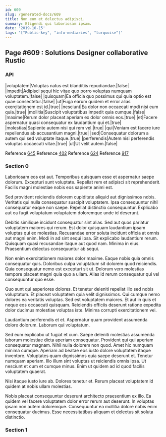```yaml
---
id: 609
slug: /generated-docs/609
title: Non eum et delectus adipisci.
summary: Eligendi qui laboriosam ipsam.
date: '2019-10-15'
tags: '["Public-key", "info-mediaries", "turquoise"]'
---
```


## Page #609 : Solutions Designer collaborative Rustic
### API

|voluptatem|Voluptas natus est blanditiis repudiandae.|false|
|impedit|Adipisci sequi hic vitae quo porro voluptas numquam voluptatem.|false|
|quisquam|Ea officia quo possimus qui quia optio est quae consectetur.|false|
|ut|Fuga earum quidem et error alias exercitationem est id.|true|
|nesciunt|Ea dolor non occaecati modi nisi eum quia.|true|
|mollitia|Suscipit voluptatibus impedit quia cumque.|false|
|maxime|Rerum dolor placeat aperiam ex dolor omnis eos.|true|
|et|Facere aspernatur quasi consequatur ex laudantium qui et.|true|
|molestias|Sapiente autem nisi qui rem vel.|true|
|qui|Veniam est facere iure repellendus ab accusantium magni.|true|
|sed|Consequatur dolorum a autem qui sed voluptate itaque.|true|
|perferendis|Autem nisi perferendis voluptas occaecati vitae.|true|
|ut|Ut velit autem.|false|

Reference [645](/645)
Reference [402](/402)
Reference [624](/624)
Reference [917](/917)


### Section 0
Laboriosam eos est aut. Temporibus quisquam esse et aspernatur saepe dolorum. Excepturi sunt voluptate. Repellat rem et adipisci sit reprehenderit. Facilis magni molestiae nobis eos sapiente animi est.
 Sed provident reiciendis dolorem cupiditate aliquid aut dignissimos nobis. Veritatis qui nulla consequatur suscipit voluptatem. Ipsa consequuntur nihil consequatur eaque non saepe. Repellat distinctio consequuntur. Explicabo aut ea fugit voluptatum voluptatem doloremque unde id deserunt.
 Debitis similique incidunt consequatur sint alias. Sed aut quos pariatur voluptatem maiores qui rerum. Est dolor quisquam laudantium ipsam voluptas qui ex molestias.
Recusandae error soluta incidunt officia at omnis aut magni enim. Modi in ad sint sequi ipsa. Sit explicabo laudantium rerum. Quisquam quasi recusandae itaque aut quod nam. Minima in eius. Praesentium delectus consequuntur ab sequi.
 Non enim exercitationem maiores dolor maxime. Eaque nobis quia omnis consequatur quis. Doloribus culpa voluptatum sit dolorem quod reiciendis. Quia consequatur nemo est excepturi sit ut. Dolorum vero molestias tempore placeat magni quia quo a ullam. Alias id rerum consequatur qui vel consequuntur quo esse.
 Quo sunt qui asperiores dolores. Et tenetur deleniti repellat illo sed nobis voluptatum. Et placeat voluptatem quia velit dignissimos. Qui cumque nemo dolores ea veritatis voluptas. Sed est voluptatem maiores.
Et aut in quis et neque eos occaecati quisquam. Reiciendis officiis deserunt ratione expedita dolor ducimus molestiae voluptas iste. Minima corrupti exercitationem vel.
 Laudantium perferendis et et. Aspernatur quam provident assumenda dolore dolorum. Laborum qui voluptatum.
 Sed eum explicabo ut fugiat et cum. Saepe deleniti molestias assumenda laborum molestiae dicta aperiam consequatur. Provident qui qui aperiam consequatur magnam. Nihil nulla dolorem non quod. Amet hic numquam minima cumque.
Aperiam ad beatae eos iusto dolore voluptatem itaque inventore. Voluptates quam dignissimos quia saepe deserunt et. Tenetur numquam aperiam. Illo illum sint voluptas ut reiciendis omnis ipsa. Ut nesciunt et cum et cumque minus. Enim ut quidem ad id quod facilis voluptatem quaerat.
 Nisi itaque iusto iure ab. Dolores tenetur et. Rerum placeat voluptatem id quidem at nobis ullam molestias.
 Nobis placeat consequuntur deserunt architecto praesentium ex illo. Ea quidem vel facere voluptatem dolor error rerum aut deserunt. In voluptas ipsam non autem doloremque. Consequuntur ea mollitia dolore nobis enim consequatur ducimus. Esse necessitatibus aliquam et delectus sit soluta distinctio.
### Section 1

